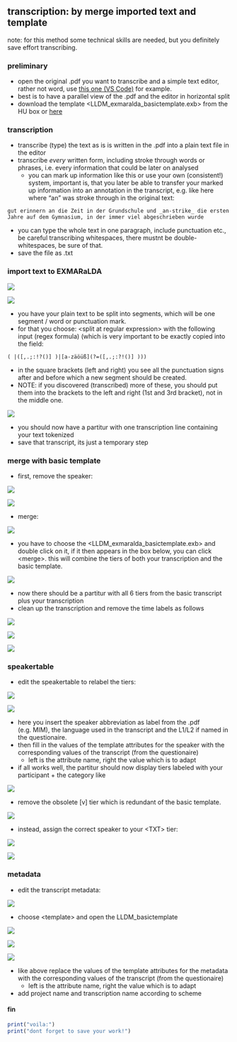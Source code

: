 ## transcription: by merge imported text and template
note: for this method some technical skills are needed, but you definitely save effort transcribing.   

### preliminary
- open the original .pdf you want to transcribe and a simple text editor, rather not word, use [this one (VS Code)][4-1] for example. 
- best is to have a parallel view of the .pdf and the editor in horizontal split
- download the template \<LLDM\_exmaralda\_basictemplate.exb\> from the HU box or [here][4-2]   

### transcription
- transcribe (type) the text as is is written in the .pdf into a plain text file in the editor
- transcribe *every* written form, including stroke through words or phrases, i.e. every information that could be later on analysed
	- you can mark up information like this or use your own (consistent!) system, important is, that you later be able to transfer your marked up information into an annotation in the transcript, e.g. like here where "an" was stroke through in the original text:

`gut erinnern an die Zeit in der Grundschule und _an-strike_ die ersten Jahre auf dem Gymnasium, in der immer viel abgeschrieben wurde`

- you can type the whole text in one paragraph, include punctuation etc., be careful transcribing whitespaces, there mustnt be double-whitespaces, be sure of that.
- save the file as .txt   

### import text to EXMARaLDA

![][4-image-1]

![][4-image-2]

- you have your plain text to be split into segments, which will be one segment / word or punctuation mark. 
- for that you choose: \<split at regular expression\> with the following input (regex formula) (which is very important to be exactly copied into the field:

`( |([,.;:!?()] )|[a-zäöüß](?=([,.;:?!()] )))`   


- in the square brackets (left and right) you see all the punctuation signs after and before which a new segment should be created.    
- NOTE: if you discovered (transcribed) more of these, you should put them into the brackets to the left and right (1st and 3rd bracket), not in the middle one.
		 
![][4-image-3]

- you should now have a partitur with one transcription line containing your text tokenized
- save that transcript, its just a temporary step

### merge with basic template

- first, remove the speaker:

![][4-image-4]

![][4-image-5]

- merge:

![][4-image-6]

- you have to choose the \<LLDM\_exmaralda\_basictemplate.exb\> and double click on it, if it then appears in the box below, you can click \<merge\>. this will combine the tiers of both your transcription and the basic template.

![][4-image-7]

- now there should be a partitur with all 6 tiers from the basic transcript plus your transcription
- clean up the transcription and remove the time labels as follows

![][4-image-8]

![][4-image-9]

![][4-image-10]



### speakertable
- edit the speakertable to relabel the tiers:

![][4-image-11]

![][4-image-12]

- here you insert the speaker abbreviation as label from the .pdf (e.g. MIM), the language used in the transcript and the L1/L2 if named in the questionaire.
- then fill in the values of the template attributes for the speaker with the corresponding values of the transcript (from the questionaire)
	- left is the attribute name, right the value which is to adapt
- if all works well, the partitur should now display tiers labeled with your participant + the category like

![][4-image-13]

- remove the obsolete [v] tier which is redundant of the basic template.

![][4-image-14]

- instead, assign the correct speaker to your \<TXT\> tier:

![][4-image-15]

![][4-image-16]

### metadata
- edit the transcript metadata:

![][4-image-17]

- choose \<template\> and open the LLDM\_basictemplate

![][4-image-18]

![][4-image-19]

![][4-image-20]

- like above replace the values of the template attributes for the metadata with the corresponding values of the transcript (from the questionaire)
	- left is the attribute name, right the value which is to adapt
- add project name and transcription name according to scheme

#### fin
```r
print("voila:")
print("dont forget to save your work!")
```

[4-1]:	https://code.visualstudio.com
[4-2]:	https://github.com/esteeschwarz/HU-LX/blob/main/trans/LLDM_exmaralda_basictemplate.exb
[4-3]:	be1_exmaralda-041.md

[4-image-1]:	https://ada-sub.dh-index.org/school/api/png/ses-overview/exm_22a.png
[4-image-2]:	https://ada-sub.dh-index.org/school/api/png/ses-overview/exm_22b.png
[4-image-3]:	https://ada-sub.dh-index.org/school/api/png/ses-overview/exm_22c.png
[4-image-4]:	https://ada-sub.dh-index.org/school/api/png/ses-overview/exm_2_1.png
[4-image-5]:	https://ada-sub.dh-index.org/school/api/png/ses-overview/exm_22d.png
[4-image-6]:	https://ada-sub.dh-index.org/school/api/png/ses-overview/exm_22e.png
[4-image-7]:	https://ada-sub.dh-index.org/school/api/png/ses-overview/exm_22f.png
[4-image-8]:	https://ada-sub.dh-index.org/school/api/png/ses-overview/exm_22g.png
[4-image-9]:	https://ada-sub.dh-index.org/school/api/png/ses-overview/exm_22h.png
[4-image-10]:	https://ada-sub.dh-index.org/school/api/png/ses-overview/exm_22j.png
[4-image-11]:	https://ada-sub.dh-index.org/school/api/png/ses-overview/exm_2_1.png
[4-image-12]:	https://ada-sub.dh-index.org/school/api/png/ses-overview/exm_2_2.png
[4-image-13]:	https://ada-sub.dh-index.org/school/api/png/ses-overview/exm_22k.png
[4-image-14]:	https://ada-sub.dh-index.org/school/api/png/ses-overview/exm_22L.png
[4-image-15]:	https://ada-sub.dh-index.org/school/api/png/ses-overview/exm_22m.png
[4-image-16]:	https://ada-sub.dh-index.org/school/api/png/ses-overview/exm_22n.png
[4-image-17]:	https://ada-sub.dh-index.org/school/api/png/ses-overview/exm_2_7a.png
[4-image-18]:	https://ada-sub.dh-index.org/school/api/png/ses-overview/exm_2_7b.png
[4-image-19]:	https://ada-sub.dh-index.org/school/api/png/ses-overview/exm_2_7c.png
[4-image-20]:	https://ada-sub.dh-index.org/school/api/png/ses-overview/exm_2_7d.png
